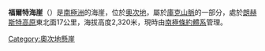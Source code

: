 {{coord|79|18|S|157|40|E|source:GNIS|display=title}}

'''福爾特海崖'''（{{lang-en|Fault Bluff}}）是[[南極洲|南極洲]]的海崖，位於[[奧次地|奧次地]]，屬於[[庫克山脈|庫克山脈]]的一部分，處於[[朗赫斯特高原|朗赫斯特高原]]東北面17公里，海拔高度2,320米，現時由[[南極條約體系|南極條約體系]]管理。

{{DEFAULTSORT:Fault Bluff}}
[[Category:奧次地懸崖|Category:奧次地懸崖]]


{{OatesLand-geo-stub}}